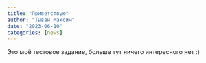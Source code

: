 ```yaml
---
title: "Приветствую"
author: "Тыван Максим"
date: "2023-06-10"
categories: [news]
---
```


Это моё тестовое задание, больше тут ничего интересного нет :)
